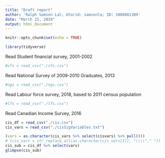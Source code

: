 ```yaml
---
title: "Draft report"
author: 'Ralph Samson Lal; Utorid: samsonla; ID: 1000881389'
date: "March 25, 2019"
output: html_document
---
```


```r
knitr::opts_chunk$set(echo = TRUE)
```
```r
library(tidyverse)
```
Read Student financial survey, 2001-2002
```r
#sfs = read_csv("./sfs.csv")
```
Read National Survey of 2009-2010 Graduates, 2013
```r
#ngs = read_csv("./ngs.csv")
```
Read Labour force survey, 2018, based to 2011 census population
```r
#lfs = read_csv("./lfs.csv")
```
Read Canadian Income Survey, 2016
```r
cis_df = read_csv("./cis.csv")
cis_vars = read_csv("./cisSigVariables.txt")
```

```r
(vars = as.character(cis_vars %>% select(cisvars) %>% pull()))
# (cis_vars = str_replace_all(as.character(cis_vars[1]), "\\\\"," "))
cis_sub = cis_df %>% select(vars)
glimpse(cis_sub)
```



